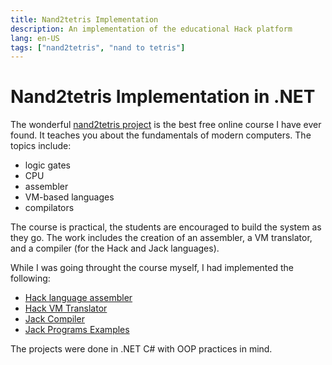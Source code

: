 ```yaml
---
title: Nand2tetris Implementation
description: An implementation of the educational Hack platform
lang: en-US
tags: ["nand2tetris", "nand to tetris"]
---
```



# Nand2tetris Implementation in .NET

The wonderful [nand2tetris project](https://www.nand2tetris.org/) is the best
free online course I have ever found. It teaches you about the fundamentals of
modern computers. The topics include:

- logic gates
- CPU
- assembler
- VM-based languages
- compilators

The course is practical, the students are encouraged to build the system as they
go. The work includes the creation of an assembler, a VM translator, and a
compiler (for the Hack and Jack languages).

While I was going throught the course myself, I had implemented the following:

- [Hack language assembler](https://github.com/marcinjahn/Hack.Assembler)
- [Hack VM Translator](https://github.com/marcinjahn/Hack.VMTranslator)
- [Jack Compiler](https://github.com/marcinjahn/Hack.JackCompiler)
- [Jack Programs Examples](https://github.com/marcinjahn/Hack.JackPrograms)

The projects were done in .NET C# with OOP practices in mind.